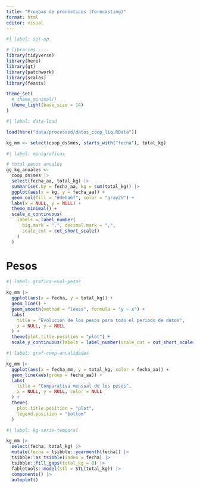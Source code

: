```yaml
---
title: "Pruebas de pronósticos (forecasting)"
format: html
editor: visual
---
```


```r
#| label: set-up

# libraries ----
library(tidyverse)
library(here)
library(gt)
library(patchwork)
library(scales)
library(feasts)

theme_set(
  # theme_minimal()
  theme_light(base_size = 14)
)
```

```r
#| label: data-load

load(here("data/processed/datos_coop_liq.RData"))

kg_mm <- select(coop_ds$mes, starts_with("fecha"), total_kg)
```

```r
#| label: minigraficas

# total pesos anuales
gg_kg_anuales <-
  coop_ds$mes |>
  select(fecha_aa, total_kg) |>
  summarise(.by = fecha_aa, kg = sum(total_kg)) |>
  ggplot(aes(x = kg, y = fecha_aa)) +
  geom_col(fill = "#deba6f", color = "gray25") +
  labs(x = NULL, y = NULL) +
  theme_minimal() +
  scale_x_continuous(
    labels = label_number(
      big.mark = ".", decimal.mark = ",",
      scale_cut = cut_short_scale()
    )
  )
```

# Pesos

```r
#| label: grafica-evol-pesos

kg_mm |>
  ggplot(aes(x = fecha, y = total_kg)) +
  geom_line() +
  geom_smooth(method = "loess", formula = "y ~ x") +
  labs(
    title = "Evolución de los pesos para todo el periodo de datos",
    x = NULL, y = NULL
  ) +
  theme(plot.title.position = "plot") +
  scale_y_continuous(labels = label_number(scale_cut = cut_short_scale()))
```

```r
#| label: graf-comp-anualidades

kg_mm |>
  ggplot(aes(x = fecha_mm, y = total_kg, color = fecha_aa)) +
  geom_line(aes(group = fecha_aa)) +
  labs(
    title = "Comparativa mensual de los pesos",
    x = NULL, y = NULL, color = NULL
  ) +
  theme(
    plot.title.position = "plot",
    legend.position = "bottom"
  )
```

```r
#| label: kg-serie-temporal

kg_mm |>
  select(fecha, total_kg) |>
  mutate(fecha = tsibble::yearmonth(fecha)) |>
  tsibble::as_tsibble(index = fecha) |>
  tsibble::fill_gaps(total_kg = 0) |>
  fabletools::model(stl = STL(total_kg)) |>
  components() |>
  autoplot()
```
